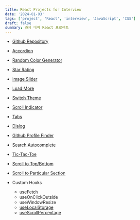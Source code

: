 ```yaml
---
title: React Projects for Interview
date: '2024-01-03'
tags: ['project', 'React', 'interview', 'JavaScript', 'CSS']
draft: false
summary: 과제 대비 React 프로젝트
---
```


- [Github Repository](https://github.com/Valentin1495/React-Projects-for-Interview)

- [Accordion](/blog/projects/React-Projects-for-Interview/accordion)
- [Random Color Generator](/blog/projects/React-Projects-for-Interview/random-color-generator)
- [Star Rating](/blog/projects/React-Projects-for-Interview/star-rating)
- [Image Slider](/blog/projects/React-Projects-for-Interview/image-slider)
- [Load More](/blog/projects/React-Projects-for-Interview/load-more)
- [Switch Theme](/blog/projects/React-Projects-for-Interview/switch-theme)
- [Scroll Indicator](/blog/projects/React-Projects-for-Interview/scroll-indicator)
- [Tabs](/blog/projects/React-Projects-for-Interview/tabs)
- [Dialog](/blog/projects/React-Projects-for-Interview/dialog)
- [Github Profile Finder](/blog/projects/React-Projects-for-Interview/github-profile-finder)
- [Search Autocomplete](/blog/projects/React-Projects-for-Interview/search-autocomplete)
- [Tic-Tac-Toe](blog/projects/React-Projects-for-Interview/tic-tac-toe)
- [Scroll to Top/Bottom](/blog/projects/React-Projects-for-Interview/scroll-to-top-bottom)
- [Scroll to Particular Section](/blog/projects/React-Projects-for-Interview/scroll-to-particular-section)
- Custom Hooks
  - [useFetch](/blog/projects/React-Projects-for-Interview/custom-hook-use-fetch)
  - useOnClickOutside
  - useWindowResize
  - [useLocalStorage](/blog/projects/React-Projects-for-Interview/switch-theme)
  - [useScrollPercentage](/blog/projects/React-Projects-for-Interview/scroll-indicator)
